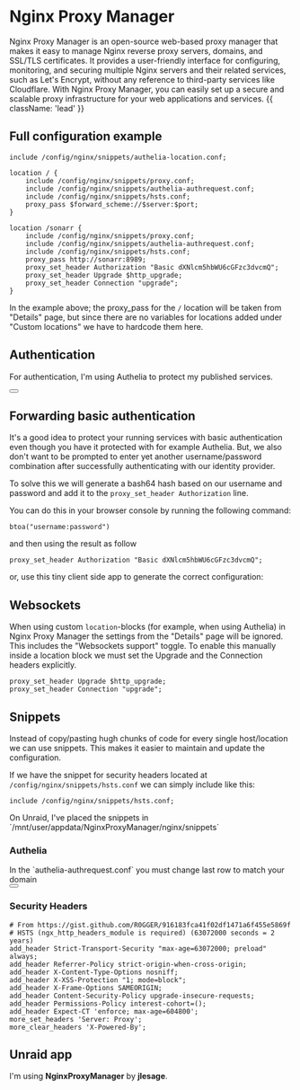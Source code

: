 

# Nginx Proxy Manager

Nginx Proxy Manager is an open-source web-based proxy manager that makes it easy to manage Nginx reverse proxy servers, domains, and SSL/TLS certificates. It provides a user-friendly interface for configuring, monitoring, and securing multiple Nginx servers and their related services, such as Let's Encrypt, without any reference to third-party services like Cloudflare. With Nginx Proxy Manager, you can easily set up a secure and scalable proxy infrastructure for your web applications and services. {{ className: 'lead' }}

## Full configuration example

```{{ title: 'Custom Nginx Configuration' }}
include /config/nginx/snippets/authelia-location.conf;

location / {
    include /config/nginx/snippets/proxy.conf;
    include /config/nginx/snippets/authelia-authrequest.conf;
    include /config/nginx/snippets/hsts.conf;
    proxy_pass $forward_scheme://$server:$port;
}

location /sonarr {
    include /config/nginx/snippets/proxy.conf;
    include /config/nginx/snippets/authelia-authrequest.conf;
    include /config/nginx/snippets/hsts.conf;
    proxy_pass http://sonarr:8989;
    proxy_set_header Authorization "Basic dXNlcm5hbWU6cGFzc3dvcmQ";
    proxy_set_header Upgrade $http_upgrade;
    proxy_set_header Connection "upgrade";
}
```

In the example above; the proxy_pass for the `/` location will be taken from "Details" page, but since there are no variables for locations added under "Custom locations" we have to hardcode them here.

## Authentication

For authentication, I'm using Authelia to protect my published services.

<div className="not-prose">
  <Button
    href="/authelia"
    variant="text"
    arrow="right"
    children="Read more about Authelia"
  />
</div>

## Forwarding basic authentication

It's a good idea to protect your running services with basic authentication even though you have it protected with for example Authelia. But, we also don't want to be prompted to enter yet another username/password combination after successfully authenticating with our identity provider.

To solve this we will generate a bash64 hash based on our username and password and add it to the `proxy_set_header Authorization` line.

You can do this in your browser console by running the following command:

```
btoa("username:password")
```

and then using the result as follow

```
proxy_set_header Authorization "Basic dXNlcm5hbWU6cGFzc3dvcmQ";
```

or, use this tiny client side app to generate the correct configuration:

<BasicAuth />

## Websockets

When using custom `location`-blocks (for example, when using Authelia) in Nginx Proxy Manager the settings from the "Details" page will be ignored. This includes the "Websockets support" toggle. To enable this manually inside a location block we must set the Upgrade and the Connection headers explicitly.

```
proxy_set_header Upgrade $http_upgrade;
proxy_set_header Connection "upgrade";
```

## Snippets

Instead of copy/pasting hugh chunks of code for every single host/location we can use snippets. This makes it easier to maintain and update the configuration.

If we have the snippet for security headers located at `/config/nginx/snippets/hsts.conf` we can simply include like this:

```
include /config/nginx/snippets/hsts.conf;
```

<Note>
  On Unraid, I've placed the snippets in
  `/mnt/user/appdata/NginxProxyManager/nginx/snippets`
</Note>

### Authelia

<Note>
  In the `authelia-authrequest.conf` you must change last row to match your
  domain
</Note>

<div className="not-prose">
  <Button
    href="https://www.authelia.com/integration/proxies/nginx/#supporting-configuration-snippets"
    variant="text"
    arrow="right"
    children="Official Authelia snippets"
    target="_blank"
  />
</div>

### Security Headers

```{{ title: 'hsts.conf' }}
# From https://gist.github.com/R0GGER/916183fca41f02df1471a6f455e5869f
# HSTS (ngx_http_headers_module is required) (63072000 seconds = 2 years)
add_header Strict-Transport-Security "max-age=63072000; preload" always;
add_header Referrer-Policy strict-origin-when-cross-origin;
add_header X-Content-Type-Options nosniff;
add_header X-XSS-Protection "1; mode=block";
add_header X-Frame-Options SAMEORIGIN;
add_header Content-Security-Policy upgrade-insecure-requests;
add_header Permissions-Policy interest-cohort=();
add_header Expect-CT 'enforce; max-age=604800';
more_set_headers 'Server: Proxy';
more_clear_headers 'X-Powered-By';
```

## Unraid app

I'm using **NginxProxyManager** by **jlesage**.
